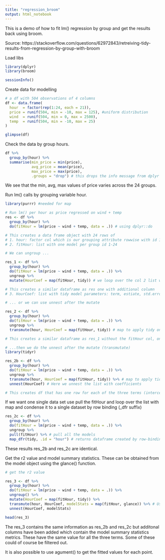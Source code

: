 ```yaml
---
title: "regression_broom"
output: html_notebook
---
```


This is a demo of how to fit lm() regression by group and get the results back using broom.  

Source: https://stackoverflow.com/questions/62972843/retreiving-tidy-results-from-regression-by-group-with-broom

Load libs
```r
library(dplyr)
library(broom)
```

```r
sessionInfo()
```
Create data for modelling
```r
# a df with 504 observations of 4 columns
df <- data.frame(
  hour  = factor(rep(1:24, each = 21)),
  price = runif(504, min = -10, max = 125), #uniform distribution
  wind  = runif(504, min = 0, max = 2500),
  temp  = runif(504, min = -10, max = 25)
)

glimpse(df)
```
Check the data by group hours.
```r
df %>%
  group_by(hour) %>%
  summarise(min_price = min(price),
            avg_price = mean(price),
            max_price = max(price),
            .groups = "drop") # this drops the info message from dplyr "ungrouping output.."
```
We see that the min, avg, max values of price varies across the 24 groups.

Run lm() calls by grouping variable hour.
```r
library(purrr) #needed for map

# Run lm() per hour as price regressed on wind + temp
res <- df %>%
  group_by(hour) %>%
  do(fitHour = lm(price ~ wind + temp, data = .)) # using dplyr::do

# This creates a data frame object with 24 rows of 
# 1. hour: factor col which is our grouping attribute rowwise with id 1-24
# 2. fitHour: list with one model per group id 1-24 

# We can ungroup ... 

res_1 <- df %>%
  group_by(hour) %>%
  do(fitHour = lm(price ~ wind + temp, data = .)) %>%
  ungroup %>%
  mutate(HourCoef = map(fitHour, tidy)) # we loop over the col 2 list with map and tidy it to a new list column

# This creates a similar dataframe as res one with additional column
# 3. HourCoef: list with tidy model parameters: term, estiate, std.error, stat, pvalue

# ... or we can use unnest after the mutate

res_2 <- df %>%
  group_by(hour) %>%
  do(fitHour = lm(price ~ wind + temp, data = .)) %>%
  ungroup %>%
  transmute(hour, HourCoef = map(fitHour, tidy)) # map to apply tidy on each model

# This creates a similar dataframe as res_1 without the fitHour col, only 1 and 3.

# ...then we do the unnest after the mutate (transmutate) 
library(tidyr)

res_2b <- df %>%
  group_by(hour) %>%
  do(fitHour = lm(price ~ wind + temp, data = .)) %>%
  ungroup %>%
  transmute(hour, HourCoef = map(fitHour, tidy)) %>% # map to apply tidy on each model
  unnest(HourCoef) # Here we unnest the list with coefficients

# This creates df that has one row for each of the three terms (intercept, wind, temp) and their coefficients for every group. 24 x 3 = 72 rows

```

If we want one single data set use pull the fitHour and loop over the list with map and condense it to a single dataset by row binding (_dfr suffix)
```r
res_2c <- df %>%
  group_by(hour) %>%
  do(fitHour = lm(price ~ wind + temp, data = .)) %>%
  ungroup %>%
  pull(fitHour) %>% # pull all the models
  map_dfr(tidy, .id = "hour") # returns dataframe created by row-binding
```
These results res_2b and res_2c are identical.


Get the r2 value and model summary statistics.
These can be obtained from the model object using the glance() function.

```r
# get the r2 value

res_3 <- df %>%
  group_by(hour) %>%
  do(fitHour = lm(price ~ wind + temp, data = .)) %>%
  ungroup() %>%
  mutate(HourCoef = map(fitHour, tidy)) %>%
  transmute(hour, HourCoef, modelStats = map(fitHour, glance)) %>% # Use glance to get the
  unnest(HourCoef, modelStats)

head(res_3)
```
The res_3 contains the same information as res_2b and res_2c but additonal columns have been added which contain the model summary statistics metrics. These have the same value for all the three terms. Some of these could of course be filtered out.

It is also possible to use agument() to get the fitted values for each point.